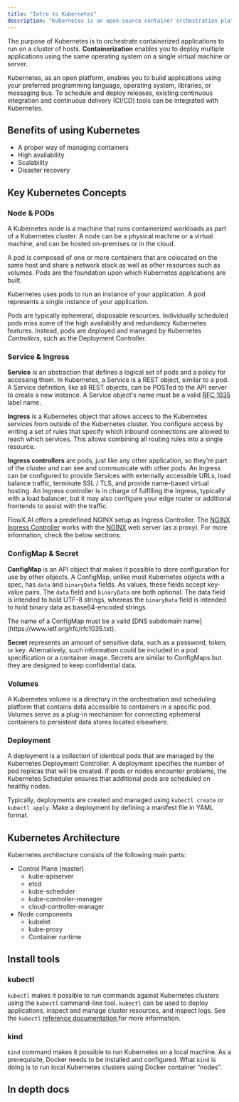 ```yaml
---
title: "Intro to Kubernetes"
description: "Kubernetes is an open-source container orchestration platform that automates many of the manual processes involved in containerized application deployment, management, and scaling."
---
```


The purpose of Kubernetes is to orchestrate containerized applications to run on a cluster of hosts. **Containerization** enables you to deploy multiple applications using the same operating system on a single virtual machine or server.

Kubernetes, as an open platform, enables you to build applications using your preferred programming language, operating system, libraries, or messaging bus. To schedule and deploy releases, existing continuous integration and continuous delivery (CI/CD) tools can be integrated with Kubernetes.

## Benefits of using Kubernetes

* A proper way of managing containers
* High availability
* Scalability
* Disaster recovery

## Key Kubernetes Concepts

### Node & PODs

A Kubernetes node is a machine that runs containerized workloads as part of a Kubernetes cluster. A node can be a physical machine or a virtual machine, and can be hosted on-premises or in the cloud.

A pod is composed of one or more containers that are colocated on the same host and share a network stack as well as other resources such as volumes. Pods are the foundation upon which Kubernetes applications are built.

Kubernetes uses pods to run an instance of your application. A pod represents a single instance of your application.

Pods are typically ephemeral, disposable resources. Individually scheduled pods miss some of the high availability and redundancy Kubernetes features. Instead, pods are deployed and managed by Kubernetes _Controllers_, such as the Deployment Controller.

### Service & Ingress

**Service** is an abstraction that defines a logical set of pods and a policy for accessing them. In Kubernetes, a Service is a REST object, similar to a pod. A Service definition, like all REST objects, can be POSTed to the API server to create a new instance. A Service object's name must be a valid [RFC 1035](https://www.ietf.org/rfc/rfc1035.txt) label name.

**Ingress** is a Kubernetes object that allows access to the Kubernetes services from outside of the Kubernetes cluster. You configure access by writing a set of rules that specify which inbound connections are allowed to reach which services. This allows combining all routing rules into a single resource.

**Ingress controllers** are pods, just like any other application, so they’re part of the cluster and can see and communicate with other pods.  An Ingress can be configured to provide Services with externally accessible URLs, load balance traffic, terminate SSL / TLS, and provide name-based virtual hosting. An Ingress controller is in charge of fulfilling the Ingress, typically with a load balancer, but it may also configure your edge router or additional frontends to assist with the traffic.

FlowX.AI offers a predefined NGINX setup as Ingress Controller. The [NGINX Ingress Controller](https://www.nginx.com/products/nginx-ingress-controller/) works with the [NGINX](https://www.nginx.com/resources/glossary/nginx/) web server (as a proxy). For more information, check the below sections:


<Card title="Intro to NGINX" href="./intro-to-nginx">
</Card>

<Card title="Designer setup guide" href="../../../../setup-guides/designer-setup-guide">
</Card>


### ConfigMap & Secret

**ConfigMap** is an API object that makes it possible to store configuration for use by other objects. A ConfigMap, unlike most Kubernetes objects with a spec, has `data` and `binaryData` fields. As values, these fields accept key-value pairs. The `data` field and `binaryData` are both optional. The data field is intended to hold UTF-8 strings, whereas the `binaryData` field is intended to hold binary data as base64-encoded strings.

<Info>
The name of a ConfigMap must be a valid [DNS subdomain name](https://www.ietf.org/rfc/rfc1035.txt).
</Info>

**Secret** represents an amount of sensitive data, such as a password, token, or key. Alternatively, such information could be included in a pod specification or a container image. Secrets are similar to ConfigMaps but they are designed to keep confidential data.

### **Volumes**

A Kubernetes volume is a directory in the orchestration and scheduling platform that contains data accessible to containers in a specific pod. Volumes serve as a plug-in mechanism for connecting ephemeral containers to persistent data stores located elsewhere.

### **Deployment**

A deployment is a collection of identical pods that are managed by the Kubernetes Deployment Controller. A deployment specifies the number of pod replicas that will be created. If pods or nodes encounter problems, the Kubernetes Scheduler ensures that additional pods are scheduled on healthy nodes.

Typically, deployments are created and managed using `kubectl create` or `kubectl apply`. Make a deployment by defining a manifest file in YAML format.

## Kubernetes Architecture

Kubernetes architecture consists of the following main parts:

* Control Plane (master)
  * kube-apiserver
  * etcd
  * kube-scheduler
  * kube-controller-manager
  * cloud-controller-manager
* Node components
  * kubelet
  * kube-proxy
  * Container runtime

## Install tools

### kubectl

`kubectl` makes it possible to run commands against Kubernetes clusters using the `kubectl` command-line tool. `kubectl` can be used to deploy applications, inspect and manage cluster resources, and inspect logs. See the `kubectl` [reference documentation ](https://kubernetes.io/docs/reference/kubectl/)for more information.

### kind

`kind` command makes it possible to run Kubernetes on a local machine. As a prerequisite, Docker needs to be installed and configured. What `kind` is doing is to run local Kubernetes clusters using Docker container “nodes”.

## In depth docs

<Card icon = "link" title ="Kubernetes documentation" href= "https://kubernetes.io/docs/home/"></Card>